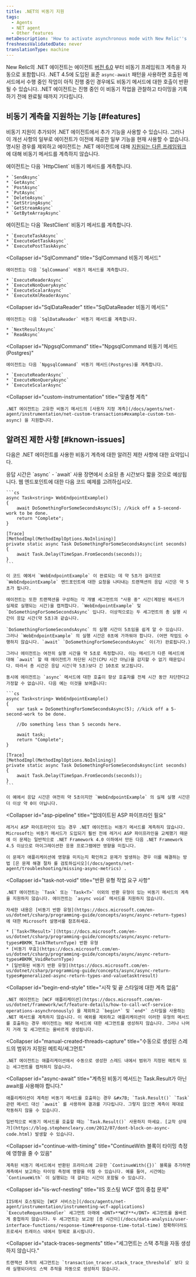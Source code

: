 ```yaml
---
title: .NET의 비동기 지원
tags:
  - Agents
  - NET agent
  - Other features
metaDescription: 'How to activate asynchronous mode with New Relic''s .NET agent, plus a summary of new, disabled, or unavailable features when async mode is active.'
freshnessValidatedDate: never
translationType: machine
---
```


New Relic의 .NET 에이전트는 에이전트 [버전 6.0](/docs/release-notes/agent-release-notes/net-release-notes) 부터 비동기 프레임워크 계측을 자동으로 포함합니다. .NET 4.5에 도입된 표준 `async-await` 패턴을 사용하면 호출된 메서드에서 수행 중인 작업이 아직 진행 중인 경우에도 비동기 메서드에 대한 호출이 반환될 수 있습니다. .NET 에이전트는 진행 중인 이 비동기 작업을 관찰하고 타이밍을 기록하기 전에 완료될 때까지 기다립니다.

## 비동기 계측을 지원하는 기능 [#features]

비동기 지원이 추가되어 .NET 에이전트에서 추가 기능을 사용할 수 있습니다. 그러나 이 개선 사항의 일부로 에이전트가 이전에 제공한 일부 기능을 현재 사용할 수 없습니다. 명시된 경우를 제외하고 에이전트는 .NET 에이전트에 대해 [지원되는 다른 프레임워크](/docs/agents/net-agent/getting-started/compatibility-requirements-net-agent) 에 대해 비동기 메서드를 계측하지 않습니다.

<CollapserGroup>
  <Collapser
    id="HttpClient"
    title="HttpClient 비동기 메서드"
  >
    에이전트는 다음 `HttpClient` 비동기 메서드를 계측합니다.

    * `SendAsync`
    * `GetAsync`
    * `PostAsync`
    * `PutAsync`
    * `DeleteAsync`
    * `GetStringAsync`
    * `GetStreamAsync`
    * `GetByteArrayAsync`
  </Collapser>

  <Collapser title="RestClient 비동기 메서드">
    에이전트는 다음 `RestClient` 비동기 메서드를 계측합니다.

    * `ExecuteTaskAsync`
    * `ExecuteGetTaskAsync`
    * `ExecutePostTaskAsync`
  </Collapser>

  <Collapser
    id="SqlCommand"
    title="SqlCommand 비동기 메서드"
  >
    에이전트는 다음 `SqlCommand` 비동기 메서드를 계측합니다.

    * `ExecuteReaderAsync`
    * `ExecuteNonQueryAsync`
    * `ExecuteScalarAsync`
    * `ExecuteXmlReaderAsync`
  </Collapser>

  <Collapser
    id="SqlDataReader"
    title="SqlDataReader 비동기 메서드"
  >
    에이전트는 다음 `SqlDataReader` 비동기 메서드를 계측합니다.

    * `NextResultAsync`
    * `ReadAsync`
  </Collapser>

  <Collapser
    id="NpgsqlCommand"
    title="NpgsqlCommand 비동기 메서드(Postgres)"
  >
    에이전트는 다음 `NpgsqlCommand` 비동기 메서드(Postgres)를 계측합니다.

    * `ExecuteReaderAsync`
    * `ExecuteNonQueryAsync`
    * `ExecuteScalarAsync`
  </Collapser>

  <Collapser
    id="custom-instrumentation"
    title="맞춤형 계측"
  >
    .NET 에이전트는 고유한 비동기 메서드의 [사용자 지정 계측](/docs/agents/net-agent/instrumentation/net-custom-transactions#example-custom-txn-async) 을 지원합니다.
  </Collapser>
</CollapserGroup>

## 알려진 제한 사항 [#known-issues]

다음은 .NET 에이전트를 사용한 비동기 계측에 대한 알려진 제한 사항에 대한 요약입니다.

<CollapserGroup>
  <Collapser
    id="response-time1"
    title="응답 시간이 총 시간보다 짧습니다."
  >
    응답 시간은 `async` - `await` 사용 장면에서 소요된 총 시간보다 짧을 것으로 예상됩니다. 웹 엔드포인트에 대한 다음 코드 예제를 고려하십시오.

    ```cs
    async Task<string> WebEndpointExample() 
    {
        await DoSomethingForSomeSecondsAsync(5); //kick off a 5-second-work to be done.
        return "Complete";
    }

    [Trace]
    [MethodImpl(MethodImplOptions.NoInlining)]
    private static async Task DoSomethingForSomeSecondsAsync(int seconds)
    {
        await Task.Delay(TimeSpan.FromSeconds(seconds));
    }
    ```

    이 코드 예에서 `WebEndpointExample` 이 완료되는 데 약 5초가 걸리므로 `WebEndpointExample` 엔드포인트에 대한 요청을 나타내는 트랜잭션의 응답 시간은 약 5초가 됩니다.

    에이전트는 또한 트랜잭션을 구성하는 각 개별 세그먼트의 "사용 중" 시간(계장된 메서드가 실제로 실행되는 시간)을 캡처합니다. `WebEndpointExample` 및 `DoSomethingForSomeSecondsAsync` 입니다. 이상적으로는 두 세그먼트의 총 실행 시간이 응답 시간(약 5초)과 같습니다.

    `DoSomethingForSomeSecondsAsync` 의 실행 시간이 5초임을 쉽게 알 수 있습니다. 그러나 `WebEndpointExample` 의 실행 시간은 0초에 가까워야 합니다. (어떤 작업도 수행하지 않습니다. `await` `DoSomethingForSomeSecondsAsync` 이(가) 완료됩니다.)

    그러나 에이전트는 여전히 실행 시간을 약 5초로 측정합니다. 이는 메서드가 다른 메서드에 대해 `await` 할 때 에이전트가 차단된 시간(CPU 시간 아님)을 감지할 수 없기 때문입니다. 따라서 총 시간은 응답 시간(약 5초)보다 긴 10초로 보고됩니다.

    동시에 에이전트는 `async` 메서드에 대한 호출이 항상 호출자를 전체 시간 동안 차단한다고 가정할 수 없습니다. 다음 예는 이것을 보여줍니다:

    ```cs
    async Task<string> WebEndpointExample()
    {
        var task = DoSomethingForSomeSecondsAsync(5); //kick off a 5-second-work to be done.

        //Do something less than 5 seconds here.

        await task;
        return "Complete";
    }

    [Trace]
    [MethodImpl(MethodImplOptions.NoInlining)]
    private static async Task DoSomethingForSomeSecondsAsync(int seconds)
    {
        await Task.Delay(TimeSpan.FromSeconds(seconds));
    }
    ```

    이 예에서 응답 시간은 여전히 약 5초이지만 `WebEndpointExample` 의 실제 실행 시간은 더 이상 약 0이 아닙니다.
  </Collapser>

  <Collapser
    id="asp-pipeline"
    title="업데이트된 ASP 파이프라인 필요"
  >
    레거시 ASP 파이프라인이 있는 경우 .NET 에이전트는 비동기 메서드를 계측하지 않습니다. Microsoft는 비동기 메서드가 도입되기 훨씬 전에 레거시 ASP 파이프라인을 교체했기 때문에 이 문제는 일반적으로 .NET Framework 4.0 이하에서 만든 다음 .NET Framework 4.5 이상으로 마이그레이션한 응용 프로그램에만 영향을 미칩니다.

    이 문제가 애플리케이션에 영향을 미치는지 확인하고 문제가 발생하는 경우 이를 해결하는 방법 [은 문제 해결 절차 를 검토하십시오](/docs/agents/net-agent/troubleshooting/missing-async-metrics) .
  </Collapser>

  <Collapser
    id="task-not-void"
    title="반환 유형 작업 요구 사항"
  >
    .NET 에이전트는 `Task` 또는 `Task<T>` 이외의 반환 유형이 있는 비동기 메서드의 계측을 지원하지 않습니다. 에이전트는 `async void` 메서드를 지원하지 않습니다.

    자세한 내용은 [비동기 반환 유형](https://docs.microsoft.com/en-us/dotnet/csharp/programming-guide/concepts/async/async-return-types) 에 대한 Microsoft 설명서를 참조하세요.

    * [`Task<TResult>`](https://docs.microsoft.com/en-us/dotnet/csharp/programming-guide/concepts/async/async-return-types#BKMK_TaskTReturnType) 반환 유형
    * [비동기 무효](https://docs.microsoft.com/en-us/dotnet/csharp/programming-guide/concepts/async/async-return-types#BKMK_VoidReturnType)
    * [일반화된 비동기 반환 유형](https://docs.microsoft.com/en-us/dotnet/csharp/programming-guide/concepts/async/async-return-types#generalized-async-return-types-and-valuetasktresult)
  </Collapser>

  <Collapser
    id="begin-end-style"
    title="시작 및 끝 스타일에 대한 계측 없음"
  >
    .NET 에이전트는 [WCF 애플리케이션](https://docs.microsoft.com/en-us/dotnet/framework/wcf/feature-details/how-to-call-wcf-service-operations-asynchronously) 을 제외하고 `begin*` 및 `end*` 스타일을 사용하는 .NET 메서드를 계측하지 않습니다. 이 예외를 제외하고 애플리케이션이 이러한 유형의 메서드를 호출하는 경우 에이전트는 해당 메서드에 대한 세그먼트를 생성하지 않습니다. 그러나 나머지 거래 및 세그먼트는 올바르게 생성됩니다.
  </Collapser>

  <Collapser
    id="manual-created-threads-capture"
    title="수동으로 생성된 스레드의 범위가 지정된 메트릭/세그먼트"
  >
    .NET 에이전트는 애플리케이션에서 수동으로 생성한 스레드 내에서 범위가 지정된 메트릭 또는 세그먼트를 캡처하지 않습니다.
  </Collapser>

  <Collapser
    id="async-await"
    title="계측된 비동기 메서드는 Task.Result가 아닌 await를 사용해야 합니다."
  >
    애플리케이션이 계측된 비동기 메서드를 호출하는 경우 &#x7B; `Task.Result()` `Task` 관련 메서드 대신 `await` 를 사용하여 결과를 기다립니다. 그렇지 않으면 계측이 제대로 작동하지 않을 수 있습니다.

    일반적으로 비동기 메서드를 호출할 때는 `Task.Result()` 사용하지 마세요. [교착 상태가](https://blog.stephencleary.com/2012/07/dont-block-on-async-code.html) 발생할 수 있습니다.
  </Collapser>

  <Collapser
    id="continue-with-timing"
    title="ContinueWith 블록이 타이밍 측정에 영향을 줄 수 있음"
  >
    계측된 비동기 메서드에서 반환된 프라미스에 고유한 `ContinueWith({})` 블록을 추가하면 계측에서 보고하는 타이밍 측정에 영향을 미칠 수 있습니다. 예를 들어, 시간에는 `ContinueWith` 이 실행되는 데 걸리는 시간이 포함될 수 있습니다.
  </Collapser>

  <Collapser
    id="iis-wcf-nesting"
    title="IIS 호스팅 WCF 앱의 중첩 문제"
  >
    IIS에서 호스팅되는 [WCF 서비스는](/docs/agents/net-agent/instrumentation/instrumenting-wcf-applications) `ExecuteRequestHandler` 세그먼트 아래에 <DNT>**WCF**</DNT> 세그먼트를 올바르게 중첩하지 않습니다. 두 세그먼트는 보고된 [총 시간이](/docs/data-analysis/user-interface-functions/response-time#response-time-total-time) 정확하더라도 프로세서 트레이스 내에서 형제로 표시됩니다.
  </Collapser>

  <Collapser
    id="stack-traces-segments"
    title="세그먼트는 스택 추적을 자동 생성하지 않습니다."
  >
    트랜잭션 추적의 세그먼트는 `transaction_tracer.stack_trace_threshold` 보다 오래 실행되더라도 스택 추적을 자동으로 생성하지 않습니다.
  </Collapser>
</CollapserGroup>